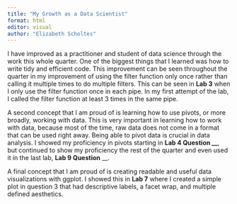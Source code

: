 ```yaml
---
title: "My Growth as a Data Scientist"
format: html
editor: visual
author: "Elizabeth Scholtes"
---
```


I have improved as a practitioner and student of data science through the work this whole quarter. One of the biggest things that I learned was how to write tidy and efficient code. This improvement can be seen throughout the quarter in my improvement of using the filter function only once rather than calling it multiple times to do multiple filters. This can be seen in **Lab 3** when I only use the filter function once in each pipe. In my first attempt of the lab, I called the filter function at least 3 times in the same pipe.

A second concept that I am proud of is learning how to use pivots, or more broadly, working with data. This is very important in learning how to work with data, because most of the time, raw data does not come in a format that can be used right away. Being able to pivot data is crucial in data analysis. I showed my proficiency in pivots starting in **Lab 4 Question \_\_**, but continued to show my proficiency the rest of the quarter and even used it in the last lab, **Lab 9 Question** \_\_.

A final concept that I am proud of is creating readable and useful data visualizations with ggplot. I showed this in **Lab 7** where I created a simple plot in question 3 that had descriptive labels, a facet wrap, and multiple defined aesthetics.
